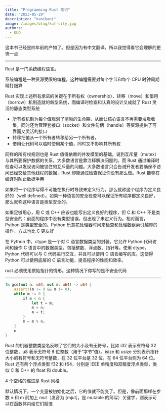 ```yaml
---
title: "Programming Rust 笔记"
date: "2023-05-29"
description: "kanikani"
image: /images/blog/kaf-city.jpg
authors:
  - KUD
---
```


这本书已经是四年前的产物了。但是因为有中文翻译，所以我觉得看它会理解的更快一点

---
Rust 是一门系统编程语言。

系统编程是一种资源受限的编程。这种编程需要对每个字节和每个 CPU 时钟周期精打细算

Rust 实现上述所有承诺的关键在于所有权（ownership）、转移（move）和借用（borrow）机制造就的新型系统，而编译时检查和认真的设计又成就了 Rust 灵活的静态类型系统
- 所有权机制为每个值规划了清晰的生命期，从而让核心语言不再需要垃圾收集，同时还为管理套接口（socket）和文件勾柄（handle）等资源提供了可靠而又灵活的接口
- 转移把值从一个所有者转移给另一个所有者，
- 借用让代码可以临时使用某个值，同时又不影响其所有权

同样的所有权规则也是 Rust 值得依赖的并发模型的基础。说到互斥量（mutex）与其所要保护数据的关系，大多数语言是靠注释解决问题的。而 Rust 通过编译时检查可以发现访问被锁住的互斥量的问题。大多数语言只会告诫开发者要确保不访问已经交给其他线程的数据，Rust 却能通过检查保证你没有那么做。Rust 能够在编译时防止数据争用

如果将一个程序写得不可能在执行时导致未定义行为，那么就称这个程序为定义良好的（well defined）。如果一种语言的安全检查可以保证所有程序都定义良好，那么就称这种语言是类型安全的。

如果足够用心，用 C 或 C++ 应该也能写出定义良好的程序，但 C 和 C++ 不是类型安全的：前面的程序中没有类型错误，但出现了未定义行为。相对而言，Python 是类型安全的。Python 乐意花处理器时间来检查和处理数组索引越界的操作，方式也比 C 更友好

在 Python 中，ctype 是一个对 C 语言数据类型的封装。它允许 Python 代码访问和操作 C 语言中的数据类型，包括整数、浮点数、指针等。使用 ctype，Python 代码可以与 C 代码进行交互，并且可以使用 C 语言编写的库。这使得 Python 可以使用底层的 C 语言功能，提高程序的性能和效率。

rust 必须使用原始指针的情形。这种情况下你写的是不安全代码

---
```rust
fn gcd(mut n: u64, mut m: u64) -> u64 {
    assert!(n != 0 && m != 0);
    while m != 0 {
        if m < n {
            let t = m;
            m = n;
            n = t;
        }
        m = m % n;
    }
    n
}
```

Rust 的机器整数类型名反映了它们的大小及有无符号，比如 i32 表示有符号 32 位整数，u8 表示无符号 8 位整数（用于“字节”值）。isize 和 usize 分别表示指针大小的有符号和无符号整数，在 32 位平台是 32 位，在 64 位平台则为 64 位。Rust 还有两个浮点类型 f32 和 f64，分别是 IEEE 单精度和双精度浮点类型，类似 C 和 C++ 的 float 和 double。

4 个空格的缩进是 Rust 风格

默认情况下，一个变量被初始化之后，它的值就不能变了。但是，像前面那样在参数 n 和 m 前加上 mut（发音为 [mjut]，是 mutable 的简写）关键字，则表示可以在函数体内给它们赋值
